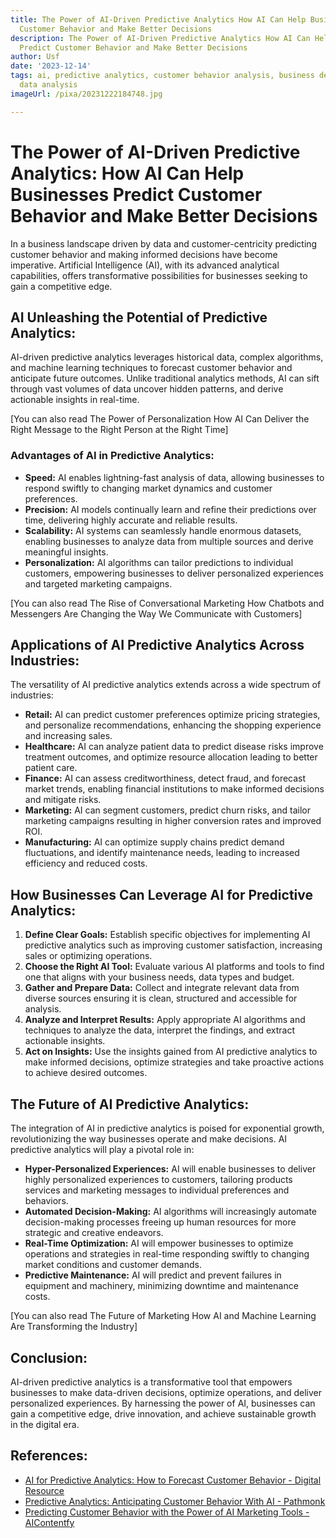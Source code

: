 ```yaml
---
title: The Power of AI-Driven Predictive Analytics How AI Can Help Businesses Predict
  Customer Behavior and Make Better Decisions
description: The Power of AI-Driven Predictive Analytics How AI Can Help Businesses
  Predict Customer Behavior and Make Better Decisions
author: Usf
date: '2023-12-14'
tags: ai, predictive analytics, customer behavior analysis, business decision making,
  data analysis
imageUrl: /pixa/20231222184748.jpg

---
```

# The Power  of AI-Driven Predictive Analytics: How AI Can Help  Businesses Predict Customer Behavior and Make Better Decisions

In a business landscape driven by data and customer-centricity predicting  customer behavior and making informed decisions  have become imperative. Artificial Intelligence (AI), with its advanced analytical  capabilities, offers transformative possibilities for  businesses seeking to gain  a competitive edge.

## AI Unleashing the Potential of Predictive Analytics:

AI-driven predictive analytics leverages historical data, complex algorithms, and machine learning techniques to forecast customer  behavior and anticipate future outcomes. Unlike traditional analytics methods, AI can sift through vast volumes of data uncover hidden patterns,  and derive actionable insights in real-time.

[You can also  read  The Power of Personalization How AI Can Deliver the Right  Message to the Right Person at the Right Time]


### Advantages of AI in Predictive Analytics:

- **Speed:** AI enables lightning-fast  analysis of data, allowing businesses to respond swiftly to changing  market dynamics  and  customer preferences.
- **Precision:** AI models continually learn and refine their predictions over time,  delivering highly accurate and reliable results.
- **Scalability:** AI systems can seamlessly handle enormous datasets, enabling businesses to analyze data from multiple sources and derive  meaningful  insights.
- **Personalization:** AI algorithms can tailor  predictions to individual customers, empowering businesses to deliver personalized experiences and targeted marketing campaigns.

[You can also read The Rise of Conversational Marketing How Chatbots and Messengers Are  Changing  the Way We Communicate with Customers]


## Applications  of AI Predictive Analytics Across Industries:

The versatility of  AI predictive analytics extends  across a wide spectrum of industries:

- **Retail:** AI can predict customer preferences optimize pricing strategies, and personalize recommendations, enhancing the shopping experience and increasing sales.
- **Healthcare:** AI can analyze patient data  to predict  disease risks improve  treatment outcomes, and optimize  resource allocation leading to better patient care.
- **Finance:** AI can assess creditworthiness, detect fraud, and forecast market trends, enabling financial institutions to make informed decisions and mitigate  risks.
- **Marketing:** AI can segment  customers, predict churn risks, and tailor marketing campaigns resulting  in higher conversion rates and improved ROI.
- **Manufacturing:** AI  can  optimize supply chains predict demand fluctuations, and  identify maintenance needs, leading  to increased efficiency  and reduced  costs.

## How Businesses Can Leverage AI for Predictive Analytics:

1. **Define Clear Goals:** Establish  specific objectives for implementing AI predictive analytics such as improving customer satisfaction, increasing sales or optimizing  operations.
2. **Choose the Right AI Tool:**  Evaluate  various AI platforms and tools to find  one that aligns with your business needs, data types and budget.
3. **Gather and Prepare Data:**  Collect and integrate relevant data from diverse sources  ensuring it is clean, structured and accessible for analysis.
4. **Analyze and Interpret Results:** Apply appropriate AI algorithms and techniques to analyze the data, interpret the findings, and extract actionable insights.
5. **Act on Insights:** Use the insights gained  from  AI  predictive analytics to make informed decisions, optimize strategies  and take  proactive actions to  achieve desired outcomes.

## The  Future of AI Predictive Analytics:

The integration of AI in  predictive analytics  is poised for exponential growth, revolutionizing the way businesses operate and make decisions. AI  predictive analytics will play a pivotal role in:

- **Hyper-Personalized Experiences:** AI will enable businesses to deliver  highly personalized experiences to customers, tailoring products services and marketing messages to individual preferences and behaviors.
- **Automated Decision-Making:** AI algorithms will increasingly automate decision-making processes freeing up human resources for more strategic  and creative endeavors.
- **Real-Time  Optimization:** AI will empower  businesses to optimize operations and strategies in real-time responding swiftly to  changing market conditions and customer demands.
- **Predictive Maintenance:**  AI will predict and prevent  failures in equipment and machinery, minimizing downtime and maintenance costs.

[You can also read The Future of Marketing How AI and Machine Learning  Are Transforming the Industry]


## Conclusion:

AI-driven predictive analytics is a transformative tool that empowers businesses to make data-driven decisions, optimize operations, and deliver personalized experiences. By harnessing the power of AI, businesses can gain a competitive edge, drive innovation, and achieve sustainable growth in  the digital era.

## References:
- [AI for Predictive Analytics: How to Forecast Customer Behavior - Digital Resource](https://www.yourdigitalresource.com/post/artificial-intelligence-to-forecast-customer-behavior)
- [Predictive Analytics: Anticipating Customer Behavior With AI - Pathmonk](https://pathmonk.com/predictive-analytics-anticipating-customer-behavior-with-ai/)
- [Predicting Customer Behavior with the Power of AI Marketing Tools - AIContentfy](https://aicontentfy.com/en/blog/predicting-customer-behavior-with-power-of-ai-marketing-tools)
